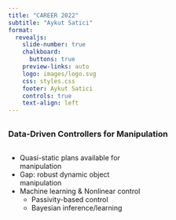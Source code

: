 ```yaml
---
title: "CAREER 2022"
subtitle: "Aykut Satici"
format:
  revealjs:
    slide-number: true
    chalkboard:
      buttons: true
    preview-links: auto
    logo: images/logo.svg
    css: styles.css
    footer: Aykut Satici 
    controls: true
    text-align: left
---
```




<header style="position: absolute;top: -40px; left: 50px; z-index:500; font-size:70px;"></header>

<section data-state="header1" data-background-image="images/nn-pbc-struct_v2.svg" data-background-size="contain">
<style>.header1 header:after { content: "Data-Driven Controller Synthesis"; }</style>
</section>

<!-- # Data-Driven Controller Synthesis {data-background-image="images/nn-pbc-struct_v2.svg" data-background-size="contain"} -->


## {data-background-video="videos/iwp_swing_stab.mp4" data-background-size="contain" data-background-video-loop="true"}

## {data-background-video="videos/furuta_swing_stab.mp4" data-background-size="contain" data-background-video-loop="false"}



##
### Data-Driven Controllers for Manipulation

::: columns

::: {.column width="60%"} 

::: incremental
-   Quasi-static plans available for manipulation
-   Gap: robust dynamic object manipulation
-   Machine learning \& Nonlinear control
    - Passivity-based control 
    - Bayesian inference/learning 
:::
:::


::: {.column width="40%"}
<img data-src="./images/simple_robot.svg" width="350" class="fragment"
data-fragment-index=1/>
<img data-src="./images/test_arena_frr_bsu.svg" width="350" class="fragment"
data-fragment-index=1/>
:::

:::



## {data-background-image="images/research_overview_fig.svg" data-background-size="contain"}

## {background-iframe="https://www.bastiansolutions.com/service/industrial-robotics/"}

